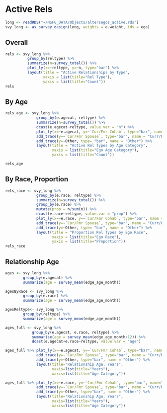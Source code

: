 # Active Rels {#parts}

```r
long <- readRDS("~/NSFG_DATA/Objects/altersegos_active.rds")
svy_long <- as_survey_design(long, weights = e.weight, ids = ego)
```


## Overall
```r
rels <- svy_long %>% 
          group_by(reltype) %>% 
          summarize(n=survey_total()) %>% 
          plot_ly(x=~reltype, y=~n, type="bar") %>% 
          layout(title = "Active Relationships by Type",
                 xaxis = list(title="Rel Type"), 
                 yaxis = list(title="Count"))
rels
```


## By Age

```r
rels_age <- svy_long %>% 
              group_by(e.agecat, reltype) %>% 
              summarize(n=survey_total()) %>%
              dcast(e.agecat~reltype, value.var = "n") %>% 
              plot_ly(x=~e.agecat, y=~`Cur/Fmr Cohab`, type="bar", name = "Curr/Fmr Cohab") %>%
              add_trace(y=~`Cur/Fmr Spouse`, type="bar", name = "Curr/Fmr Spouse") %>%
              add_trace(y=~Other, type= "bar", name = "Other") %>%
              layout(title = "Active Rel Types by Age Category", 
                     xaxis = list(title="Ego Age Category"),
                     yaxis = list(title="Count"))

rels_age
```

## By Race, Proportion

```r
rels_race <- svy_long %>% 
              group_by(e.race, reltype) %>% 
              summarize(n=survey_total()) %>%
              group_by(e.race) %>%
              mutate(prop = n/sum(n)) %>%
              dcast(e.race~reltype, value.var = "prop") %>% 
              plot_ly(x=~e.race, y=~`Cur/Fmr Cohab`, type="bar", name = "Curr/Fmr Cohab") %>%
              add_trace(y=~`Cur/Fmr Spouse`, type="bar", name = "Curr/Fmr Spouse") %>%
              add_trace(y=~Other, type= "bar", name = "Other") %>%
              layout(title = "Proportion Rel Types by Ego Race", 
                     xaxis = list(title="Ego Race"),
                     yaxis = list(title="Proportion"))
rels_race
```

## Relationship Age  

```r

ages <- svy_long %>%
        group_by(e.agecat) %>%
        summarize(age = survey_mean(edge_age_month))

agesByRace <- svy_long %>%
        group_by(e.race) %>%
        summarize(age = survey_mean(edge_age_month))

agesReltype<- svy_long %>%
        group_by(reltype) %>%
        summarize(age = survey_mean(edge_age_month))

ages_full <- svy_long %>%
            group_by(e.agecat, e.race, reltype) %>%
            summarise(age = survey_mean(edge_age_month/12)) %>%
            dcast(e.agecat+e.race~reltype, value.var = "age") 

ages_full %>% plot_ly(x=~e.agecat, y=~`Cur/Fmr Cohab`, type="bar", name="Curr/Fmr Cohab") %>%
              add_trace(y=~`Cur/Fmr Spouse`, type="bar", name = "Curr/Fmr Spouse") %>%
              add_trace(y=~Other, type="bar", name = "Other") %>%
              layout(title="Relationship Age, Years",
                     yaxis=list(title="Years"),
                     xaxis=list(title="Age Category"))

```


```r
ages_full %>% plot_ly(x=~e.race, y=~`Cur/Fmr Cohab`, type="bar", name="Curr/Fmr Cohab") %>%
              add_trace(y=~`Cur/Fmr Spouse`, type="bar", name = "Curr/Fmr Spouse") %>%
              add_trace(y=~Other, type="bar", name = "Other") %>%
              layout(title="Relationship Age, Years",
                     yaxis=list(title="Years"),
                     xaxis=list(title="Age Category"))
```

